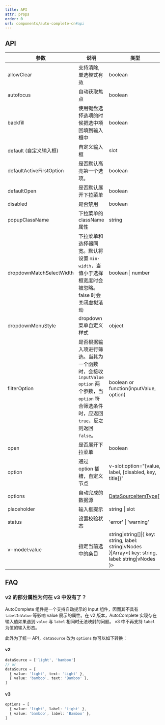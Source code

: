```yaml
---
title: API
attr: props
order: 0
url: components/auto-complete-cn#api
---
```


## API

| 参数 | 说明 | 类型 | 默认值 | 版本 |
| --- | --- | --- | --- | --- |
| allowClear | 支持清除, 单选模式有效 | boolean | false |  |
| autofocus | 自动获取焦点 | boolean | false |  |
| backfill | 使用键盘选择选项的时候把选中项回填到输入框中 | boolean | false |  |
| default (自定义输入框) | 自定义输入框 | slot | `<Input />` |  |
| defaultActiveFirstOption | 是否默认高亮第一个选项。 | boolean | true |  |
| defaultOpen | 是否默认展开下拉菜单 | boolean | - |  |
| disabled | 是否禁用 | boolean | false |  |
| popupClassName | 下拉菜单的 className 属性 | string | - | 4.0 |
| dropdownMatchSelectWidth | 下拉菜单和选择器同宽。默认将设置 `min-width`，当值小于选择框宽度时会被忽略。false 时会关闭虚拟滚动 | boolean \| number | true |  |
| dropdownMenuStyle | dropdown 菜单自定义样式 | object |  | 1.5.0 |
| filterOption | 是否根据输入项进行筛选。当其为一个函数时，会接收 `inputValue` `option` 两个参数，当 `option` 符合筛选条件时，应返回 `true`，反之则返回 `false`。 | boolean or function(inputValue, option) | true |  |
| open | 是否展开下拉菜单 | boolean | - |  |
| option | 通过 option 插槽，自定义节点 | v-slot:option="{value, label, [disabled, key, title]}" | - | 3.0 |
| options | 自动完成的数据源 | [DataSourceItemType](https://github.com/vueComponent/ant-design-vue/blob/724d53b907e577cf5880c1e6742d4c3f924f8f49/components/auto-complete/index.vue#L9)\[] |  |  |
| placeholder | 输入框提示 | string \| slot | - |  |
| status | 设置校验状态 | 'error' \| 'warning' | - | 3.3.0 |
| v-model:value | 指定当前选中的条目 | string\|string\[]\|{ key: string, label: string\|vNodes }\|Array&lt;{ key: string, label: string\|vNodes }> | 无 |  |




## FAQ

### v2 的部分属性为何在 v3 中没有了？

AutoComplete 组件是一个支持自动提示的 Input 组件，因而其不具有 `labelInValue` 等影响 value 展示的属性。在 v2 版本，AutoComplete 实现存在输入值如果遇到 `value` 与 `label` 相同时无法映射的问题。 v3 中不再支持 `label` 为值的输入形态。

此外为了统一 API，`dataSource` 改为 `options` 你可以如下转换：

#### v2

```ts
dataSource = ['light', 'bamboo']
// or
dataSource = [
  { value: 'light', text: 'Light' },
  { value: 'bamboo', text: 'Bamboo' },
]
```

#### v3

```ts
options = [
  { value: 'light', label: 'Light' },
  { value: 'bamboo', label: 'Bamboo' },
]
```
